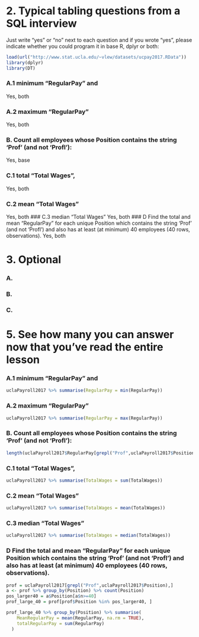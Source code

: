 # 2.  Typical tabling questions from a SQL interview

Just write "yes" or "no" next to each question and if you wrote "yes", please indicate whether you could program it in base R, dplyr or both:
```r
load(url("http://www.stat.ucla.edu/~vlew/datasets/ucpay2017.RData"))
library(dplyr)
library(DT)
```
### A.1 minimum "RegularPay" and          
Yes, both

### A.2 maximum "RegularPay" 
Yes, both

### B. Count all employees whose Position contains the string 'Prof'  (and not 'Profl'):
Yes, base

### C.1 total "Total Wages", 
Yes, both

### C.2 mean "Total Wages" 
Yes, both
### C.3 median "Total Wages" 
Yes, both
### D  Find the total and mean "RegularPay" for each unique Position which contains the string 'Prof' (and not 'Profl') and also has at least (at minimum) 40 employees (40 rows, observations).
Yes, both

# 3. Optional

### A.

### B.

### C.

# 5. See how many you can answer now that you've read the entire lesson

### A.1 minimum "RegularPay" and 
```r
uclaPayroll2017 %>% summarise(RegularPay = min(RegularPay))
```
### A.2 maximum "RegularPay" 
```r
uclaPayroll2017 %>% summarise(RegularPay = max(RegularPay))
```

### B. Count all employees whose Position contains the string 'Prof'  (and not 'Profl'):

```r
length(uclaPayroll2017$RegularPay[grepl("Prof",uclaPayroll2017$Position)])
```

### C.1 total "Total Wages", 
```r
uclaPayroll2017 %>% summarise(TotalWages = sum(TotalWages))
```
### C.2 mean "Total Wages" 
```r
uclaPayroll2017 %>% summarise(TotalWages = mean(TotalWages))
```
### C.3 median "Total Wages" 
```r
uclaPayroll2017 %>% summarise(TotalWages = median(TotalWages))
```
### D  Find the total and mean "RegularPay" for each unique Position which contains the string 'Prof' (and not 'Profl') and also has at least (at minimum) 40 employees (40 rows, observations).

```r
prof = uclaPayroll2017[grepl("Prof",uclaPayroll2017$Position),]
a <- prof %>% group_by(Position) %>% count(Position)
pos_larger40 = a$Position[a$n>=40]
prof_large_40 = prof[prof$Position %in% pos_larger40, ]

prof_large_40 %>% group_by(Position) %>% summarise(
    MeanRegularPay = mean(RegularPay, na.rm = TRUE),
    totalRegularPay = sum(RegularPay)
  )
```





